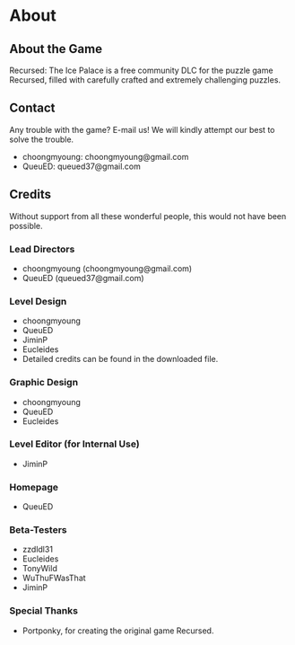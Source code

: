 # About

## About the Game

Recursed: The Ice Palace is a free community DLC for the puzzle game Recursed, filled with carefully crafted and extremely challenging puzzles.

## Contact

Any trouble with the game? E-mail us! We will kindly attempt our best to solve the trouble.

<ul>
<li>choongmyoung: choongmyoung@gmail.com</li>
<li>QueuED: queued37@gmail.com</li>
</ul>

## Credits

Without support from all these wonderful people, this would not have been possible.

### Lead Directors
<ul className="">
<li>choongmyoung (choongmyoung@gmail.com)</li>
<li>QueuED (queued37@gmail.com)</li>
</ul>

### Level Design
<ul>
<li>choongmyoung</li>
<li>QueuED</li>
<li>JiminP</li>
<li>Eucleides</li>
<li>Detailed credits can be found in the downloaded file.</li>
</ul>

### Graphic Design
<ul>
<li>choongmyoung</li>
<li>QueuED</li>
<li>Eucleides</li>
</ul>

### Level Editor (for Internal Use)
<ul>
<li>JiminP</li>
</ul>

### Homepage
<ul>
<li>QueuED</li>
</ul>

### Beta-Testers
<ul>
<li>zzdldl31</li>
<li>Eucleides</li>
<li>TonyWild</li>
<li>WuThuFWasThat</li>
<li>JiminP</li>
</ul>

### Special Thanks
<ul>
<li>Portponky, for creating the original game Recursed.</li>
</ul>
